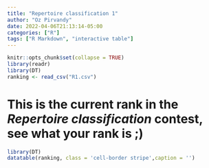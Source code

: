 ```yaml
---
title: "Repertoire classification 1"
author: "Oz Pirvandy"
date: 2022-04-06T21:13:14-05:00
categories: ["R"]
tags: ["R Markdown", "interactive table"]
---
```


```r
knitr::opts_chunk$set(collapse = TRUE)
library(readr)
library(DT)
ranking <- read_csv("R1.csv")
```

# This is the current rank in the *Repertoire classification* contest, see what your rank is ;)



```r
library(DT)
datatable(ranking, class = 'cell-border stripe',caption = '')
```


